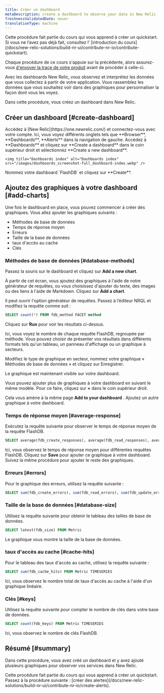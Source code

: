 ```yaml
---
title: Créer un dashboard
metaDescription: create a dashboard to observe your data in New Relic
freshnessValidatedDate: never
translationType: machine
---
```


<Callout variant="tip">
  Cette procédure fait partie du cours qui vous apprend à créer un quickstart. Si vous ne l’avez pas déjà fait, consultez l’ [introduction du cours](/docs/new-relic-solutions/build-nr-ui/contribute-nr-io/contribute-quickstart).

  Chaque procédure de ce cours s'appuie sur la précédente, alors assurez-vous [d'envoyer la trace de votre produit](/docs/new-relic-solutions/build-nr-ui/contribute-nr-io/send-traces) avant de procéder à celle-ci.
</Callout>

Avec les dashboards New Relic, vous observez et interprétez les données que vous collectez à partir de votre application. Vous rassemblez les données que vous souhaitez voir dans des graphiques pour personnaliser la façon dont vous les voyez.

Dans cette procédure, vous créez un dashboard dans New Relic.

## Créer un dashboard [#create-dashboard]

<Steps>
  <Step>
    Accédez à [New Relic](https://one.newrelic.com/) et connectez-vous avec votre compte. Ici, vous voyez différents onglets tels que **Browser**, **Dashboards**, **Alerts** dans la navigation de gauche.
  </Step>

  <Step>
    Accédez à **Dashboards** et cliquez sur **Create a dashboard** dans le coin supérieur droit et sélectionnez **Create a new dashboard**.

    <img title="Dashboards index" alt="Dashboards index" src="/images/dashboards_screenshot-full_dashboard-index.webp" />
  </Step>

  <Step>
    Nommez votre dashboard `FlashDB` et cliquez sur **Create**.
  </Step>
</Steps>

## Ajoutez des graphiques à votre dashboard [#add-charts]

Une fois le dashboard en place, vous pouvez commencer à créer des graphiques. Vous allez ajouter les graphiques suivants :

* Méthodes de base de données
* Temps de réponse moyen
* Erreurs
* Taille de la base de données
* taux d'accès au cache
* Clés

### Méthodes de base de données [#database-methods]

Passez la souris sur le dashboard et cliquez sur **Add a new chart**.

À partir de cet écran, vous ajoutez des graphiques à l'aide de notre générateur de requêtes, ou vous choisissez d'ajouter du texte, des images ou des liens à l'aide de Markdown. Cliquez sur **Add a chart**.

Il peut ouvrir l'option générateur de requêtes. Passez à l’éditeur NRQL et modifiez la requête comme suit :

```sql
SELECT count(*) FROM fdb_method FACET method 
```

Cliquez sur **Run** pour voir les résultats ci-dessus.

Ici, vous voyez le nombre de chaque requête FlashDB, regroupée par méthode. Vous pouvez choisir de présenter vos résultats dans différents formats tels qu'un tableau, un panneau d'affichage ou un graphique à secteurs.

Modifiez le type de graphique en secteur, nommez votre graphique « Méthodes de base de données » et cliquez sur Enregistrer.

Le graphique est maintenant visible sur votre dashboard.

Vous pouvez ajouter plus de graphiques à votre dashboard en suivant le même modèle. Pour ce faire, cliquez sur **+** dans le coin supérieur droit.

Cela vous amène à la même page **Add to your dashboard** . Ajoutez un autre graphique à votre dashboard.

### Temps de réponse moyen [#average-response]

Exécutez la requête suivante pour observer le temps de réponse moyen de la requête FlashDB.

```sql
SELECT average(fdb_create_responses), average(fdb_read_responses), average(fdb_update_responses), average(fdb_delete_responses) FROM Metric TIMESERIES
```

Ici, vous observez le temps de réponse moyen pour différentes requêtes FlashDB. Cliquez sur **Save** pour ajouter ce graphique à votre dashboard. Suivez la même procédure pour ajouter le reste des graphiques.

### Erreurs [#errors]

Pour le graphique des erreurs, utilisez la requête suivante :

```sql
SELECT sum(fdb_create_errors), sum(fdb_read_errors), sum(fdb_update_errors), sum(fdb_delete_errors) FROM Metric TIMESERIES
```

### Taille de la base de données [#database-size]

Utilisez la requête suivante pour obtenir le tableau des tailles de base de données.

```sql
SELECT latest(fdb_size) FROM Metric
```

Le graphique vous montre la taille de la base de données.

### taux d'accès au cache [#cache-hits]

Pour le tableau des taux d'accès au cache, utilisez la requête suivante :

```sql
SELECT sum(fdb_cache_hits) FROM Metric TIMESERIES
```

Ici, vous observez le nombre total de taux d'accès au cache à l'aide d'un graphique linéaire.

### Clés [#keys]

Utilisez la requête suivante pour compter le nombre de clés dans votre base de données.

```sql
SELECT count(fdb_keys) FROM Metric TIMESERIES
```

Ici, vous observez le nombre de clés FlashDB.

## Résumé [#summary]

Dans cette procédure, vous avez créé un dashboard et y avez ajouté plusieurs graphiques pour observer vos services dans New Relic.

<Callout variant="tip">
  Cette procédure fait partie du cours qui vous apprend à créer un quickstart. Passez à la procédure suivante : [créer des alertes](/docs/new-relic-solutions/build-nr-ui/contribute-nr-io/create-alerts).
</Callout>